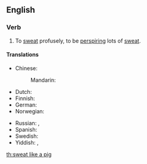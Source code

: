 ==English==

===Verb===
{{head|en|verb}}

# {{lb|en|simile}} To [[sweat]] profusely, to be [[perspire|perspiring]] lots of [[sweat]].

====Translations====
{{trans-top|sweat profusely}}
* Chinese:
*: Mandarin: {{t|cmn|[[全身]][[冒汗]]|tr=quánshēn màohàn|sc=Hani}}
* Dutch: {{t|nl|zweten als een otter}}
* Finnish: {{t|fi|[[hikoilla]] [[kuin]] [[sika]]}}
* German: {{t|de|wie ein Schwein schwitzen}}
* Norwegian: {{t|no|svette som en gris}}
{{trans-mid}}
* Russian: {{t|ru|[[поте́ть]] [[как]] [[свинья́]]|impf}}, {{t|ru|[[вспоте́ть]] [[как]] [[свинья́]]|pf}}
* Spanish: {{t|es|sudar como un pollo}}
* Swedish: {{t|sv|svettas som en gris}}
* Yiddish: {{t|yi|שוויצן ווי אַ חזיר|tr=shvitsn vi a khazer}}, {{t|yi|שוויצן ווי אַ ביבער}}
{{trans-bottom}}

[[th:sweat like a pig]]